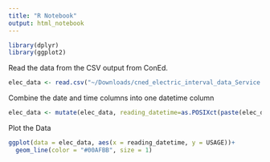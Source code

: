 ```yaml
---
title: "R Notebook"
output: html_notebook
---
```

```r
library(dplyr)
library(ggplot2)
```



Read the data from the CSV output from ConEd.
```r
elec_data <- read.csv("~/Downloads/cned_electric_interval_data_Service 1_2017-12-21_to_2018-10-27.csv")


```

Combine the date and time columns into one datetime column
```r
elec_data <- mutate(elec_data, reading_datetime=as.POSIXct(paste(elec_data$DATE, elec_data$START.TIME), format="%Y-%m-%d %H:%M"))

```

Plot the Data
```r
ggplot(data = elec_data, aes(x = reading_datetime, y = USAGE))+
  geom_line(color = "#00AFBB", size = 1)
```

